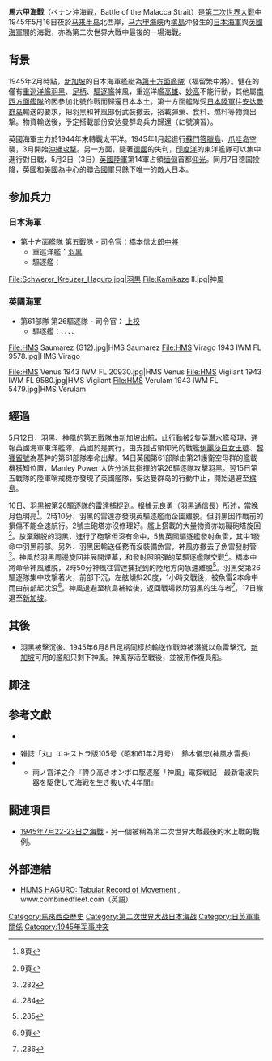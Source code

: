{{noteTA|G1=ML}}
{{Rough translation|ja:ペナン沖海戦}}
{{Infobox military conflict
|conflict=馬六甲海戰
|image=[[File:Haguro1936.jpg|300px]]
|caption=參戰的[[羽黑號重巡洋艦|羽黑號重巡洋艦]]，但戰後便沉沒在馬六甲海峽中
|partof=[[第二次世界大戰|第二次世界大戰]][[太平洋戰爭|太平洋戰爭]]
|date=1945年5月16日夜
|place=[[馬六甲海峽|馬六甲海峽]]
|result= 英國勝利
|combatant1={{flag|英國}}
|combatant2={{flag|大日本帝國}}
|commander1={{flagdeco|United Kingdom|naval}} {{tsl|en|Manley Laurence Power|曼利·勞倫斯·鮑爾}}
|commander2={{flagicon|Empire of Japan|naval}} [[福留繁|福留繁]]<br/>{{flagicon|Empire of Japan|naval}} [[橋本信太郎|橋本信太郎]]{{KIA}}<br/>{{flagicon|Empire of Japan|naval}} [[杉浦嘉十|杉浦嘉十]]{{KIA}}
|strength1=五艘[[驅逐艦|驅逐艦]]
|strength2=一艘[[重巡洋艦|重巡洋艦]]<br/>一艘[[驅逐艦|驅逐艦]]
|casualties1=驅逐艦輕傷
|casualties2=重巡洋艦沈没<br/>驅逐艦輕傷
|campaignbox={{Campaignbox South-East Asia}}
}}
'''馬六甲海戰'''（ペナン沖海戦，Battle of the Malacca Strait）是[[第二次世界大战|第二次世界大戰]]中1945年5月16日夜於[[马来半岛|马来半岛]]北西岸，[[马六甲海峡|马六甲海峡]]內[[槟榔屿|槟島]]沖發生的[[大日本帝國海軍|日本海軍]]與[[英國皇家海軍|英國海軍]]間的海戰，亦為第二次世界大戰中最後的一場海戰。

== 背景 ==
1945年2月時點，[[新加坡|新加坡]]的日本海軍艦艇為[[第十方面艦隊|第十方面艦隊]]（福留繁中將）。健在的僅有[[重巡洋舰|重巡洋艦]][[羽黑號重巡洋艦|羽黑]]、[[足柄號重巡洋艦|足柄]]、[[驱逐舰|驅逐艦]]神風，重巡洋艦[[高雄號重巡洋艦|高雄]]、[[妙高號重巡洋艦|妙高]]不能行動，其他屬[[南西方面艦隊|南西方面艦隊]]的因參加北號作戰而歸還日本本土。第十方面艦隊受[[大日本帝國陸軍|日本陸軍]]往[[安达曼群岛|安达曼群岛]]輸送的要求，把羽黑和神風部份武裝撤去，搭載彈藥、食料、燃料等物資出撃。物資輸送後，予定搭載部份安达曼群岛兵力歸還（に號演習）。

英國海軍主力於1944年末轉戰太平洋。1945年1月起進行[[蘇門答臘|蘇門答臘島]]、[[爪哇岛|爪哇岛]]空襲，3月開始[[沖繩島戰役|沖縄攻撃]]。另一方面，隨著[[德国|德國]]的失利，[[印度洋|印度洋]]的東洋艦隊可以集中進行對日戰，5月2日（3日）[[英國陸軍|英國陸軍]]第14軍占領[[缅甸|缅甸]]首都[[仰光|仰光]]。同月7日德国投降，英國和[[美国|美國]]為中心的[[同盟國_(第二次世界大戰)|聯合國]]軍只餘下唯一的敵人日本。

== 参加兵力 ==

=== 日本海軍 ===
* 第十方面艦隊 第五戰隊 - 司令官：橋本信太郎[[中將|中將]]
** 重巡洋艦：[[羽黑號重巡洋艦|羽黑]]
** 驅逐艦：{{link-ja|神風|神風 (2代神風型駆逐艦)}}
<gallery perrow="2" widths="180px" heights="150px">
File:Schwerer_Kreuzer_Haguro.jpg|羽黒
File:Kamikaze II.jpg|神風
</gallery>

=== 英國海軍 ===
* 第61部隊 第26驅逐隊 - 司令官：{{tsl|en|Manley Laurence Power|曼利·勞倫斯·鮑爾}} [[上校|上校]]
** 驅逐艦：{{tsl|en|HMS Saumarez (G12)|HMS Saumarez}}、{{tsl|en|HMS Verulam (R28)|HMS Verulam}}、{{tsl|en|HMS Vigilant (R93)|HMS Vigilant}}、{{tsl|en|HMS Venus (R50)|HMS Venus}}、{{tsl|en|HMS Virago (R75)|HMS Virago}}
<gallery perrow="2" widths="180px" heights="150px">
File:HMS Saumarez (G12).jpg|HMS Saumarez
File:HMS Virago 1943 IWM FL 9578.jpg|HMS Virago
</gallery><gallery perrow="2" widths="180px" heights="150px">
File:HMS Venus 1943 IWM FL 20930.jpg|HMS Venus
File:HMS Vigilant 1943 IWM FL 9580.jpg|HMS Vigilant
File:HMS Verulam 1943 IWM FL 5479.jpg|HMS Verulam
</gallery>

== 經過 ==
5月12日，羽黑、神風的第五戰隊由新加坡出航，此行動被2隻英潛水艦發現，通報英國海軍東洋艦隊，英國於是實行{{tsl|en|Operation Dukedom|公爵计划}}，由支援占領仰光的戰艦[[伊麗莎白女王級戰列艦|伊麗莎白女王號]]、[[黎賽留號戰列艦|黎賽留號]]為基幹的第61部隊奉命出擊。14日英國第61部隊由第21護衛空母群的艦載機獲知位置，Manley Power 大佐分派其指揮的第26驅逐隊攻擊羽黑。翌15日第五戰隊的陸軍哨戒機亦發現了英國艦隊，安达曼群岛的行動中止，開始退避至[[槟島|槟島]]。

16日、羽黑被第26驅逐隊的[[雷达|雷達]]捕捉到。根據元良勇（羽黑通信長）所述，當晚月色明亮<ref>{{tsl|ja|ペナン沖海戦#サイパン・レイテ海戦記|#サイパン・レイテ海戦記}}8頁</ref>。2時10分、羽黑的雷達亦發現英驅逐艦而企圖離脱。但羽黑因作戰前的損傷不能全速航行。2號主砲塔亦沒修理好。艦上搭載的大量物資亦妨礙砲塔旋回<ref name="サイパンレイテ戦記9">{{tsl|ja|ペナン沖海戦#サイパン・レイテ海戦記|#サイパン・レイテ海戦記}}9頁</ref>。放棄離脱的羽黑，進行了砲撃但沒有命中，5隻英國驅逐艦發射魚雷，其中1發命中羽黑前部。另外、羽黑因輸送任務而沒裝備魚雷，神風亦撤去了魚雷發射管<ref>{{tsl|ja|ペナン沖海戦#証言神風|#証言神風p}}.282</ref>。神風於羽黑周邊旋回并展開煙幕，和發射照明彈的英驅逐艦隊交戰<ref>{{tsl|ja|ペナン沖海戦#証言神風|#証言神風p}}.284</ref>。橋本中將命令神風離脱，2時50分神風往雷達捕捉到的陸地方向急速離脱<ref>{{tsl|ja|ペナン沖海戦#証言神風|#証言神風p}}.285</ref>。羽黑受第26驅逐隊集中攻撃著火，前部下沉，左舷傾斜20度，1小時交戰後，被魚雷2本命中而由前部起沈没<ref name="サイパンレイテ戦記9">{{tsl|ja|ペナン沖海戦#サイパン・レイテ海戦記|#サイパン・レイテ海戦記}}9頁</ref>。神風退避至槟島補給後，返回戰場救助羽黑的生存者<ref>{{tsl|ja|ペナン沖海戦#証言神風|#証言神風p}}.286</ref>，17日撤退至[[新加坡|新加坡]]。

== 其後 ==
* 羽黑被擊沉後、1945年6月8日足柄同樣於輸送作戰時被潛艇以魚雷擊沉，[[新加坡|新加坡]]可用的艦船只剩下神風。神風存活至戰後，並被用作復員船。

== 脚注 ==
{{Reflist}}

== 参考文獻 ==
* {{Cite book|title=連合艦隊　サイパン・レイテ海戦記|publisher=[[時事通信社|時事通信社]]|isbn=4-7887-8116-6|ref=サイパン・レイテ海戦記|author=[[福田幸弘|福田幸弘]]|date=1981年7月}}　
* 雑誌「丸」エキストラ版105号（昭和61年2月号）　鈴木儀忠(神風水雷長)
* {{Cite book|title={{small|証言昭和の戦記*リバイバル戦記コレクション}}憤怒をこめて絶望の海を渡れ|publisher=光人社|year=1990|isbn=4-7698-0497-0|ref=証言神風|author=宮川正ほか|coauthors=}}
** 雨ノ宮洋之介『誇り高きオンボロ駆逐艦「神風」電探戦記　最新電波兵器を駆使して海戦を生き抜いた4年間』

== 關連項目 ==
* [[東京灣戰役|1945年7月22-23日之海戰]] - 另一個被稱為第二次世界大戰最後的水上戰的戰例。

== 外部連結 ==
* [http://www.combinedfleet.com/haguro_t.htm HIJMS HAGURO: Tabular Record of Movement] {{Wayback|url=http://www.combinedfleet.com/haguro_t.htm |date=20070310215528 }}, www.combinedfleet.com（英語）
[[Category:馬來西亞歷史|Category:馬來西亞歷史]]
[[Category:第二次世界大战日本海战|Category:第二次世界大战日本海战]]
[[Category:日英軍事關係|Category:日英軍事關係]]
[[Category:1945年军事冲突|Category:1945年军事冲突]]